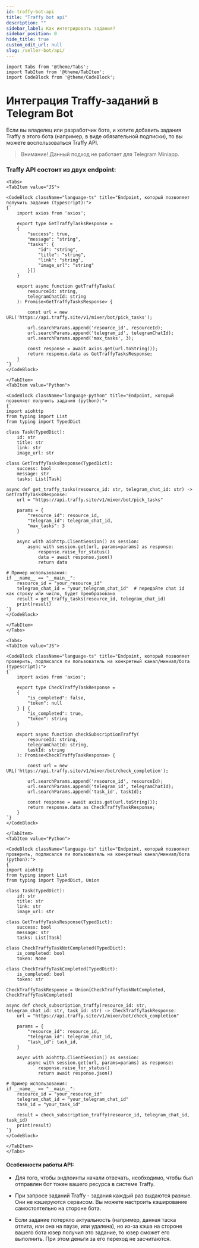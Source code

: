 ```yaml
---
id: traffy-bot-api
title: "Traffy bot api"
description: ""
sidebar_label: Как интегрировать задания?
sidebar_position: 0
hide_title: true
custom_edit_url: null
slug: /seller-bot/api/
---
```


```mdx-code-block
import Tabs from '@theme/Tabs';
import TabItem from '@theme/TabItem';
import CodeBlock from '@theme/CodeBlock';
```

# Интеграция Traffy-заданий в Telegram Bot

Если вы владелец или разработчик бота, и хотите добавить задания Traffy в этого бота (например, в виде обязательной подписки),
то вы можете воспользоваться Traffy API.

> Внимание! Данный подход не работает для Telegram Miniapp.

### Traffy API состоит из двух endpoint:

```mdx-code-block
<Tabs>
<TabItem value="JS">
```

```mdx-code-block
<CodeBlock className="language-ts" title="Endpoint, который позволяет получить задания (typescript):">
{`
    import axios from 'axios';

    export type GetTraffyTasksResponse =
    {
        "success": true,
        "message": "string",
        "tasks": {
            "id": "string",
            "title": "string",
            "link": "string",
            "image_url": "string"
        }[]
    }

    export async function getTraffyTasks(
        resourceId: string,
        telegramChatId: string
    ): Promise<GetTraffyTasksResponse> {

        const url = new URL('https://api.traffy.site/v1/mixer/bot/pick_tasks');

        url.searchParams.append('resource_id', resourceId);
        url.searchParams.append('telegram_id', telegramChatId);
        url.searchParams.append('max_tasks', 3);

        const response = await axios.get(url.toString());
        return response.data as GetTraffyTasksResponse;
    }
`}
</CodeBlock>
```

```mdx-code-block
</TabItem>
<TabItem value="Python">
```

```mdx-code-block
<CodeBlock className="language-python" title="Endpoint, который позволяет получить задания (python):">
{`
import aiohttp
from typing import List
from typing import TypedDict

class Task(TypedDict):
    id: str
    title: str
    link: str
    image_url: str

class GetTraffyTasksResponse(TypedDict):
    success: bool
    message: str
    tasks: List[Task]

async def get_traffy_tasks(resource_id: str, telegram_chat_id: str) -> GetTraffyTasksResponse:
    url = "https://api.traffy.site/v1/mixer/bot/pick_tasks"

    params = {
        "resource_id": resource_id,
        "telegram_id": telegram_chat_id,
        "max_tasks": 3
    }

    async with aiohttp.ClientSession() as session:
        async with session.get(url, params=params) as response:
            response.raise_for_status()
            data = await response.json()
            return data

# Пример использования:
if __name__ == "__main__":
    resource_id = "your_resource_id"
    telegram_chat_id = "your_telegram_chat_id"  # передайте chat id как строку или число, будет преобразовано
    result = get_traffy_tasks(resource_id, telegram_chat_id)
    print(result)
`}
</CodeBlock>
```

```mdx-code-block
</TabItem>
</Tabs>
```

```mdx-code-block
<Tabs>
<TabItem value="JS">
```

```mdx-code-block
<CodeBlock className="language-ts" title="Endpoint, который позволяет проверить, подписался ли пользователь на конкретный канал/миниап/бота (typescript):">
{`
    import axios from 'axios';

    export type CheckTraffyTaskResponse =
    {
        "is_completed": false,
        "token": null
    } | {
        "is_completed": true,
        "token": string
    }

    export async function checkSubscriptionTraffy(
        resourceId: string,
        telegramChatId: string,
        taskId: string
    ): Promise<CheckTraffyTaskResponse> {

        const url = new URL('https://api.traffy.site/v1/mixer/bot/check_completion');

        url.searchParams.append('resource_id', resourceId);
        url.searchParams.append('telegram_id', telegramChatId);
        url.searchParams.append('task_id', taskId);

        const response = await axios.get(url.toString());
        return response.data as CheckTraffyTaskResponse;
    }
`}
</CodeBlock>
```

```mdx-code-block
</TabItem>
<TabItem value="Python">
```

```mdx-code-block
<CodeBlock className="language-ts" title="Endpoint, который позволяет проверить, подписался ли пользователь на конкретный канал/миниап/бота (python):">
{`
import aiohttp
from typing import List
from typing import TypedDict, Union

class Task(TypedDict):
    id: str
    title: str
    link: str
    image_url: str

class GetTraffyTasksResponse(TypedDict):
    success: bool
    message: str
    tasks: List[Task]

class CheckTraffyTaskNotCompleted(TypedDict):
    is_completed: bool
    token: None

class CheckTraffyTaskCompleted(TypedDict):
    is_completed: bool
    token: str

CheckTraffyTaskResponse = Union[CheckTraffyTaskNotCompleted, CheckTraffyTaskCompleted]

async def check_subscription_traffy(resource_id: str, telegram_chat_id: str, task_id: str) -> CheckTraffyTaskResponse:
    url = "https://api.traffy.site/v1/mixer/bot/check_completion"

    params = {
        "resource_id": resource_id,
        "telegram_id": telegram_chat_id,
        "task_id": task_id,
    }

    async with aiohttp.ClientSession() as session:
        async with session.get(url, params=params) as response:
            response.raise_for_status()
            return await response.json()

# Пример использования:
if __name__ == "__main__":
    resource_id = "your_resource_id"
    telegram_chat_id = "your_telegram_chat_id"
    task_id = "your_task_id"

    result = check_subscription_traffy(resource_id, telegram_chat_id, task_id)
    print(result)
`}
</CodeBlock>
```

```mdx-code-block
</TabItem>
</Tabs>
```

#### Особенности работы API:

- Для того, чтобы эндпоинты начали отвечать, необходимо, чтобы был отправлен бот токен вашего ресурса в системе Traffy.

- При запросе заданий Traffy - задания каждый раз выдаются разные. Они не кэшеруются сервисом. Вы можете настроить кэширование самостоятельно на стороне бота.

- Если задание потеряло актуальность (например, данная таска отлита, или она на паузе, или удалена), но из-за кэша на стороне вашего бота юзер получил это задание, то юзер сможет его выполнить. При этом деньги за его переход не засчитаются.






      